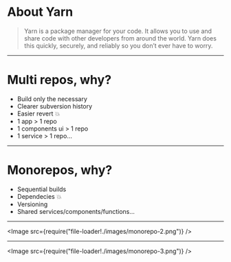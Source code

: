 
# About Yarn

> Yarn is a package manager for your code. It allows you to use and share code with other developers from around the world. Yarn does this quickly, securely, and reliably so you don’t ever have to worry.

---

# Multi repos, why?

<ul>
  <Appear>
    <li>Build only the necessary</li>
    <li>Clearer subversion history</li>
    <li>Easier revert 💥</li>
    <li>1 app > 1 repo</li>
    <li>1 components ui > 1 repo</li>
    <li>1 service > 1 repo...</li>
  </Appear>
</ul>

---

# Monorepos, why?

<ul>
  <Appear>
    <li>Sequential builds</li>
    <li>Dependecies 💥</li>
    <li>Versioning</li>
    <li>Shared services/components/functions...</li>
  </Appear>
</ul>

---


<Image src={require("file-loader!./images/monorepo-2.png")} />

---


<Image src={require("file-loader!./images/monorepo-3.png")} />
